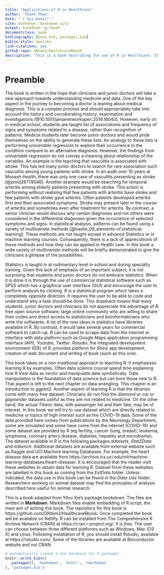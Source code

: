 --- 
title: "Applications of R in Healthcare"
author: "Thanh Phan"
date: "`r Sys.Date()`"
site: bookdown::bookdown_site
output: bookdown::gitbook
documentclass: book
bibliography: [book.bib, packages.bib]
biblio-style: apalike
link-citations: yes
github-repo: GNtem2/HealthcareRbook
description: "This is a book describing the use of R in Healthcare. It is aimed at beginners of R language. The majority of the examples are taken from works in Neurology. Where possible data from other disease such as heart disease, cancer and vaccine are used. The ideas and principles can be applied to other aspects of Healthcare. The output format for this example is bookdown::gitbook."
---

# Preamble

The book is written in the hope that clinicians and junior doctors will take a new approach towards understanding medicine and data. One of the key aspect in the journey to becoming a doctor is leaning about medical diagnosis. This is a complex process and should appropriately take into account the history and corroborating history, examination and investigations  [@10.1001/jamanetworkopen.2019.18040]. However, early on in medical school, students are taught list of associations and frequency of signs and symptoms related to a disease,  rather than recognition of patterns. Medical students later become junior doctors and would pride themselves on the ability to generate these lists. An analogy to these lists is performing _univariable_ regression to explore their occurrence in the condition compare to an alternative diagnosis. However, the findings from _univariable_ regression do not convey a meaning about relationship of the variables. An example is the teaching that vasculitis is associated with stroke. This has led many junior doctors to search for rare association such  vasculitis among young patients with stroke. In an audit over 10 years at Monash Health, there was only one case of vasculitis presenting as stroke [@pmid26778046]. Another example would be searching for temporal arteritis among elderly patients presenting with stroke. This action is performing without realising that few patients with arteritis have stroke and few patients with stroke gave arteritis. Often patients developed arteritis first and their associated symptoms. Stroke may present later in the course of arteritis and sometimes even after treatment for arteritis. By contrast, a senior clinician would discuss why certain diagnoses and not others were considered in the differential diagnoses given the occurrence of selected symptoms and signs. In statistical analysis, patterns can be found using a variety of _multivariate_ methods [@hastie_09_elements-of.statistical-learning]. These methods are not taught except in advance Statistics or in machine learning courses. Consequently, there is a lack of appreciations of these methods and how they can be applied in Health care. In this book a wide variety of _multivariate_ methods will be briefly demonstrated to give the clinicians a glimpse of the possibilities.

Statistics is taught in at rudimentary level in school and during specialty training. Given this lack of emphasis of an important subject, it is not surprising that students and junior doctors do not embrace statistics. When it is done it is through the use of commercial statistical software such as SPSS which has a graphical user interface (GUI) and encourage the user to perform analysis by clicking. _R_ is a statistical program which takes a completely opposite direction. It requires the user to be able to code and understand why a task should be done. This drawback means that many students, junior doctors and clinicians do not appreciate the advantage of _R_: free open source software, large online community who are willing to share their codes and direct access to statisticians and bioinformaticians who write the softwares. A lot of the new ideas in statistics have libraries available in R. By contrast, it would take several years for commercial software to catch-up. _R_ can be used to scrape data from the internet or interface with data platform such as Google Maps application programming interface (API), _Youtube_, _Twitter_. _Rstudio_, the integrated development environment (IDE) of R, provides platform for _Shiny_ app development, creation of web document and writing of book (such as this one).

This book takes on a non-traditional approach to teaching R. It emphasises learning R by examples. Often data science course spend time explaining how R treat data as vector and manipulate data symbolically. Data manipulation is the foundation of data science but can bore those new to R. That aspect is left to the next chapter on data wrangling. This chapter is an introduction to _ggplot2_. Another aspect of learning R is that the libraries come with many free dataset. Clinicians do not find the _diamond_ or _car_ or _gapminder_ datasets useful as they are not related to medicine. On the other hand, the actual _Titanic_ data, with passenger list and their fate, may be of interest. In this book we will try to use dataset which are directly related to medicine or topics of high interest such as the COVID-19 data. Some of the data provided here comes from publications by the Neurology Department, some are simulated and some have come from the internet (COVID-19) and some dataset are provided by R (eg fertility, cancer (lung, breast), leukemia, lymphoma, coronary artery disease, diabetes, hepatitis and microbiome). The dataset available in R in the following packages _datasets_, _Stat2Data_ and _mlbench_. Additional datasets are available from external website such as Kaggle and UCI Machine learning Databases.  For example, the heart disease data are available from https://archive.ics.uci.edu/ml/machine-learning-databases/heart-disease/. It is encouraged that the reader visit these websites to obtain data for learning R. Dataset from these websites are labelled in this book as coming from the _ExtData_ folder. Unless indicated, the data use in this book can be found in the _Data-Use_ folder. Researchers working on animal dataset may find the principles of analysis described here useful for animal research. 


This is a _book_ adapted from Yihui Xie's package bookdown. The files are written in **Markdown**. Markdown files enable embedding of R script, the main aim of writing this book. The repository for this book is https://github.com/GNtem2/HealthcareRbook. Once completed the book will be available on Netlify. R can be installed from The Comprehensive R Archive Network (CRAN) at https://cran.r-project.org/. It is _free_. The user can choose between three different platforms such as Windows, Mac (OS X) and Linux. Following installation of R, you should install _Rstudio_, available at https://rstudio.com/. Some of the libraries are available at Bioconductor website and not CRAN.

```{r include=FALSE}
# automatically create a bib database for R packages
knitr::write_bib(c(
  .packages(), 'bookdown', 'knitr', 'rmarkdown'
), 'packages.bib')
```

